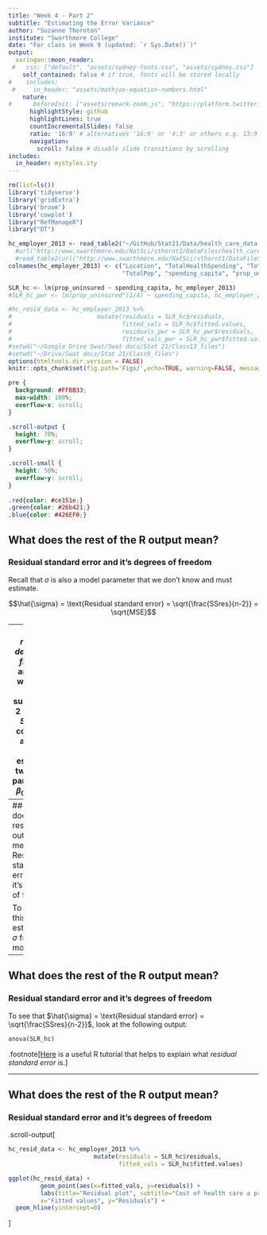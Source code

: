 ```yaml
---
title: "Week 4 - Part 2"
subtitle: "Estimating the Error Variance"
author: "Suzanne Thornton"
institute: "Swarthmore College"
date: "For class in Week 9 (updated: `r Sys.Date()`)"
output:
  xaringan::moon_reader:
 #   css: ["default", "assets/sydney-fonts.css", "assets/sydney.css"]
    self_contained: false # if true, fonts will be stored locally
#    includes:
 #     in_header: "assets/mathjax-equation-numbers.html"
    nature:
#      beforeInit: ["assets/remark-zoom.js", "https://platform.twitter.com/widgets.js"]
      highlightStyle: github
      highlightLines: true
      countIncrementalSlides: false
      ratio: '16:9' # alternatives '16:9' or '4:3' or others e.g. 13:9
      navigation:
        scroll: false # disable slide transitions by scrolling
includes:
  in_header: mystyles.sty
---
```



```r
rm(list=ls())
library('tidyverse')
library('gridExtra')
library('broom')
library('cowplot')
library("RefManageR")
library("DT")

hc_employer_2013 <- read_table2("~/GitHub/Stat21/Data/health_care_data.txt")
  #url("http://www.swarthmore.edu/NatSci/sthornt1/DataFiles/health_care_data.txt")) 
  #read_table2(url("http://www.swarthmore.edu/NatSci/sthornt1/DataFiles/health_care_2013_cleaned.txt")) 
colnames(hc_employer_2013) <- c("Location", "TotalHealthSpending", "TotalUninsured", 
                                "TotalPop", "spending_capita", "prop_uninsured")

SLR_hc <- lm(prop_uninsured ~ spending_capita, hc_employer_2013)
#SLR_hc_pwr <- lm(prop_uninsured^(1/4) ~ spending_capita, hc_employer_2013)

#hc_resid_data <- hc_employer_2013 %>% 
#                        mutate(residuals = SLR_hc$residuals, 
#                               fitted_vals = SLR_hc$fitted.values,
#                               residuals_pwr = SLR_hc_pwr$residuals,
#                               fitted_vals_pwr = SLR_hc_pwr$fitted.values) 
#setwd("~/Google Drive Swat/Swat docs/Stat 21/Class13_files")
#setwd("~/Drive/Swat docs/Stat 21/Class9_files")
options(htmltools.dir.version = FALSE)
knitr::opts_chunk$set(fig.path='Figs/',echo=TRUE, warning=FALSE, message=FALSE)
```

```css
pre {
  background: #FFBB33;
  max-width: 100%;
  overflow-x: scroll;
}

.scroll-output {
  height: 70%;
  overflow-y: scroll;
}

.scroll-small {
  height: 50%;
  overflow-y: scroll;
}
   
.red{color: #ce151e;}
.green{color: #26b421;}
.blue{color: #426EF0;}
```


## What does the rest of the R output mean? 
### Residual standard error and it's degrees of freedom

Recall that $\sigma$ is also a model parameter that we don't know and must estimate. 


$$\hat{\sigma} = \text{Residual standard error} =  \sqrt{\frac{SSres}{n-2}} = \sqrt{MSE}$$

--
The *residual degrees of freedom* are $n-2$, where we are subtracting $2$ because *SSres* is computed after we have estimated two model parameters, $\beta_0$ and $\beta_1$. 


```r
df.residual(SLR_hc)
dim(hc_employer_2013)
```

---
## What does the rest of the R output mean? 
### Residual standard error and it's degrees of freedom

To extract this estimate for $\sigma$ from the model use: 
```r
SLR_hc_summary <- SLR_hc %>% summary
SLR_hc_summary$sigma
```



---
## What does the rest of the R output mean? 
### Residual standard error and it's degrees of freedom

To see that $\hat{\sigma} = \text{Residual standard error} =  \sqrt{\frac{SSres}{n-2}}$,
look at the following output: 

```r
anova(SLR_hc)
```


.footnote[<a href="https://campus.datacamp.com/courses/correlation-and-regression/model-fit?ex=3">Here</a> is a useful R tutorial that helps to explain what *residual standard error* is.] 



---
## What does the rest of the R output mean? 
### Residual standard error and it's degrees of freedom

.scroll-output[
```r
hc_resid_data <- hc_employer_2013 %>% 
                        mutate(residuals = SLR_hc$residuals, 
                               fitted_vals = SLR_hc$fitted.values) 

ggplot(hc_resid_data) +
         geom_point(aes(x=fitted_vals, y=residuals)) + 
         labs(title="Residual plot", subtitle="Cost of health care a predictor of proportion of people uninsured",
         x="Fitted values", y="Residuals") + 
  geom_hline(yintercept=0)
```
]